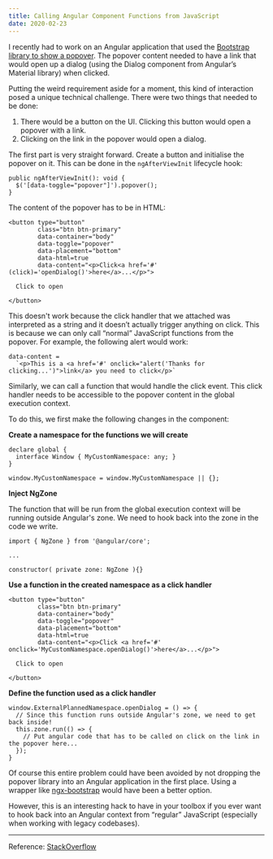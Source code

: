 ```yaml
---
title: Calling Angular Component Functions from JavaScript
date: 2020-02-23
---
```


I recently had to work on an Angular application that used the [Bootstrap library to show a popover](https://getbootstrap.com/docs/4.3/components/popovers/). The popover content needed to have a link that would open up a dialog (using the Dialog component from Angular’s Material library) when clicked.

Putting the weird requirement aside for a moment, this kind of interaction posed a unique technical challenge. There were two things that needed to be done:

1. There would be a button on the UI. Clicking this button would open a popover with a link.
2. Clicking on the link in the popover would open a dialog.

The first part is very straight forward. Create a button and initialise the popover on it. This can be done in the `ngAfterViewInit` lifecycle hook:

```
public ngAfterViewInit(): void {
  $('[data-toggle="popover"]').popover();
}
```

The content of the popover has to be in HTML:

```
<button type="button"
        class="btn btn-primary"
        data-container="body"
        data-toggle="popover"
        data-placement="bottom"
        data-html=true
        data-content="<p>Click<a href='#' (click)='openDialog()'>here</a>...</p>">

  Click to open

</button>
```

This doesn't work because the click handler that we attached was interpreted as a string and it doesn’t actually trigger anything on click. This is because we can only call “normal” JavaScript functions from the popover. For example, the following alert would work:

```
data-content =
  `<p>This is a <a href='#' onclick="alert('Thanks for clicking...')">link</a> you need to click</p>`
```

Similarly, we can call a function that would handle the click event. This click handler needs to be accessible to the popover content in the global execution context.


To do this, we first make the following changes in the component:

**Create a namespace for the functions we will create**

```
declare global {
  interface Window { MyCustomNamespace: any; }
}

window.MyCustomNamespace = window.MyCustomNamespace || {};
```

**Inject NgZone**

The function that will be run from the global execution context will be running outside Angular's zone. We need to hook back into the zone in the code we write.

```
import { NgZone } from '@angular/core';

...

constructor( private zone: NgZone ){}
```

**Use a function in the created namespace as a click handler**

```
<button type="button"
        class="btn btn-primary"
        data-container="body"
        data-toggle="popover"
        data-placement="bottom"
        data-html=true
        data-content="<p>Click <a href='#' onclick='MyCustomNamespace.openDialog()'>here</a>...</p>">

  Click to open

</button>
```

**Define the function used as a click handler**

```
window.ExternalPlannedNamespace.openDialog = () => {
  // Since this function runs outside Angular's zone, we need to get back inside!
  this.zone.run(() => {
    // Put angular code that has to be called on click on the link in the popover here...
  });
}
```

Of course this entire problem could have been avoided by not dropping the popover library into an Angular application in the first place. Using a wrapper like [ngx-bootstrap](https://www.npmjs.com/package/ngx-bootstrap) would have been a better option.

However, this is an interesting hack to have in your toolbox if you ever want to hook back into an Angular context from “regular” JavaScript (especially when working with legacy codebases).

---

Reference: [StackOverflow](https://stackoverflow.com/questions/12709074/how-do-you-explicitly-set-a-new-property-on-window-in-typescript)